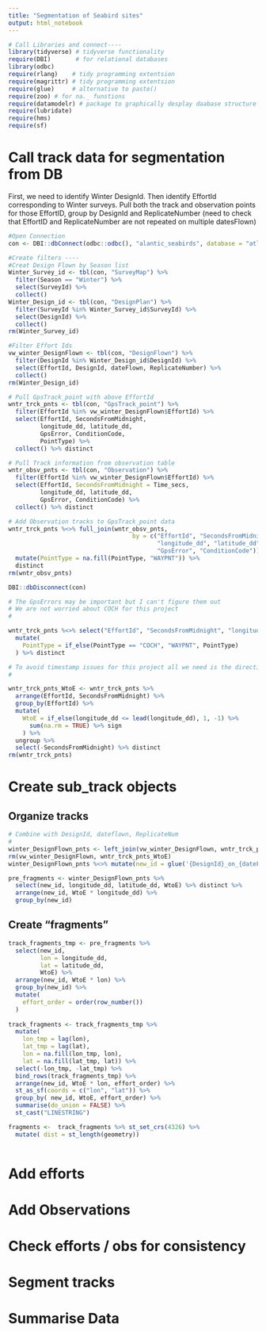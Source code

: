 ```yaml
---
title: "Segmentation of Seabird sites"
output: html_notebook
---
```


```r
# Call Libraries and connect----
library(tidyverse) # tidyverse functionality
require(DBI)       # for relational databases
library(odbc)
require(rlang)    # tidy programming extentsion
require(magrittr) # tidy programming extentsion
require(glue)     # alternative to paste()
require(zoo) # for na._ funstions
require(datamodelr) # package to graphically desplay daabase structure
require(lubridate)
require(hms)
require(sf)
```

# Call track data for segmentation from DB
First, we need to identify Winter DesignId. Then identify EffortId corresponding to Winter surveys.  Pull both the track and observation points for those EffortID, group by DesignId and ReplicateNumber (need to check that EffortID and ReplicateNumber are not repeated on multiple datesFlown) 
```r
#Open Connection
con <- DBI::dbConnect(odbc::odbc(), "alantic_seabirds", database = "atlantic_seabirds")

#Create filters ----
#Creat Design Flown by Season list
Winter_Survey_id <- tbl(con, "SurveyMap") %>%
  filter(Season == "Winter") %>%
  select(SurveyId) %>%
  collect()
Winter_Design_id <- tbl(con, "DesignPlan") %>%
  filter(SurveyId %in% Winter_Survey_id$SurveyId) %>%
  select(DesignId) %>%
  collect()
rm(Winter_Survey_id)

#Filter Effort Ids
vw_winter_DesignFlown <- tbl(con, "DesignFlown") %>%
  filter(DesignId %in% Winter_Design_id$DesignId) %>%
  select(EffortId, DesignId, dateFlown, ReplicateNumber) %>%
  collect()
rm(Winter_Design_id)

# Pull GpsTrack_point with above EffortId
wntr_trck_pnts <- tbl(con, "GpsTrack_point") %>%
  filter(EffortId %in% vw_winter_DesignFlown$EffortId) %>%
  select(EffortId, SecondsFromMidnight,
         longitude_dd, latitude_dd,
         GpsError, ConditionCode,
         PointType) %>%
  collect() %>% distinct

# Pull Track information from observation table
wntr_obsv_pnts <- tbl(con, "Observation") %>%
  filter(EffortId %in% vw_winter_DesignFlown$EffortId) %>%
  select(EffortId, SecondsFromMidnight = Time_secs,
         longitude_dd, latitude_dd,
         GpsError, ConditionCode) %>%
  collect() %>% distinct

# Add Observation tracks to GpsTrack_point data
wntr_trck_pnts %<>% full_join(wntr_obsv_pnts,
                                   by = c("EffortId", "SecondsFromMidnight",
                                          "longitude_dd", "latitude_dd",
                                          "GpsError", "ConditionCode")) %>%
  mutate(PointType = na.fill(PointType, "WAYPNT")) %>% 
  distinct
rm(wntr_obsv_pnts)

DBI::dbDisconnect(con)

# The GpsErrors may be important but I can't figure them out
# We are not worried about COCH for this project
# 

wntr_trck_pnts %<>% select("EffortId", "SecondsFromMidnight", "longitude_dd", "latitude_dd", "PointType") %>%
  mutate(
    PointType = if_else(PointType == "COCH", "WAYPNT", PointType)
  ) %>% distinct

# To avoid timestamp issues for this project all we need is the direction of flight not SecondsFromMidnight
# 

wntr_trck_pnts_WtoE <- wntr_trck_pnts %>% 
  arrange(EffortId, SecondsFromMidnight) %>%
  group_by(EffortId) %>%
  mutate(
    WtoE = if_else(longitude_dd <= lead(longitude_dd), 1, -1) %>%
      sum(na.rm = TRUE) %>% sign
    ) %>%
  ungroup %>%
  select(-SecondsFromMidnight) %>% distinct
rm(wntr_trck_pnts)


```


# Create sub_track objects
## Organize tracks
```r
# Combine with DesignId, dateflown, ReplicateNum
# 
winter_DesignFlown_pnts <- left_join(vw_winter_DesignFlown, wntr_trck_pnts_WtoE, by = "EffortId") 
rm(vw_winter_DesignFlown, wntr_trck_pnts_WtoE) 
winter_DesignFlown_pnts %<>% mutate(new_id = glue('{DesignId}_on_{dateFlown}_rep_{ReplicateNumber}'))

pre_fragments <- winter_DesignFlown_pnts %>% 
  select(new_id, longitude_dd, latitude_dd, WtoE) %>% distinct %>%
  arrange(new_id, WtoE * longitude_dd) %>%
  group_by(new_id)
```

## Create "fragments"
```r
track_fragments_tmp <- pre_fragments %>% 
  select(new_id, 
         lon = longitude_dd,
         lat = latitude_dd,
         WtoE) %>%
  arrange(new_id, WtoE * lon) %>%
  group_by(new_id) %>%
  mutate(
    effort_order = order(row_number())
  )
  
track_fragments <- track_fragments_tmp %>%
  mutate(
    lon_tmp = lag(lon),
    lat_tmp = lag(lat),
    lon = na.fill(lon_tmp, lon),
    lat = na.fill(lat_tmp, lat)) %>%
  select(-lon_tmp, -lat_tmp) %>%
  bind_rows(track_fragments_tmp) %>%
  arrange(new_id, WtoE * lon, effort_order) %>%
  st_as_sf(coords = c("lon", "lat")) %>%
  group_by( new_id, WtoE, effort_order) %>% 
  summarise(do_union = FALSE) %>% 
  st_cast("LINESTRING")

fragments <-  track_fragments %>% st_set_crs(4326) %>%
  mutate( dist = st_length(geometry))
  
```



# Add efforts

# Add Observations

# Check efforts / obs for consistency

# Segment tracks

# Summarise Data
